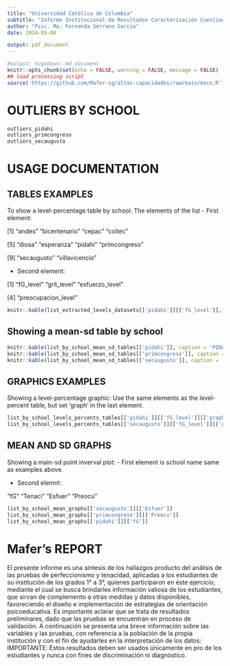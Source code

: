 ```yaml
---
title: "Universidad Católica de Colombia"
subtitle: "Informe Institucional de Resultados Caracterización Cuestionarios Perfeccionismo y Tenacidad "
author: "Psic. Ma. Fernanda Serrano García"
date: 2024-05-08

output: pdf_document
---
```

```r
#output: hugodown::md_document
knitr::opts_chunk$set(echo = FALSE, warning = FALSE, message = FALSE)
## load processing script
source('https://github.com/Mafer-sg/altas-capacidades/raw/main/mxco.R')
```
# OUTLIERS BY SCHOOL

```r
outliers_pidahi
outliers_primcongreso
outliers_secaugusto
```

# USAGE DOCUMENTATION
## TABLES EXAMPLES
To show a level-percentage table by school:
The elements of the list
- First element:

 [1] "andes"         "bicentenario"  "cepac"         "coltec"

 [5] "diosa"         "esperanza"     "pidahi"        "primcongreso"

 [9] "secaugusto"    "villavicencio"

- Second element:

[1] "fG_level"           "grit_level"         "esfuerzo_level"

[4] "preocupacion_level"

```r
knitr::kable(list_extracted_levels_datasets[['pidahi']][['fG_level']], caption = 'Nivel de Inteligencia', digits = 1)
```

## Showing a mean-sd table by school
```r
knitr::kable(list_by_school_mean_sd_tables[['pidahi']], caption = 'PIDAHI', digits = 1)
knitr::kable(list_by_school_mean_sd_tables[['primcongreso']], caption = 'Congreso', digits = 1)
knitr::kable(list_by_school_mean_sd_tables[['secaugusto']], caption = 'Augusto', digits = 1)
```


## GRAPHICS EXAMPLES
Showing a level-percentage graphic:
Use the same elements as the level-percent table, but set 'graph' in the last element.
```r
list_by_school_levels_percents_tables[['pidahi']][['fG_level']][['graph']]
list_by_school_levels_percents_tables[['secaugusto']][['fG_level']][['graph']]
```

## MEAN AND SD GRAPHS
Showing a main-sd point inverval plot:
- First element is school name same as examples above.

- Second elemnt:

 "fG"     "Tenaci" "Esfuer" "Preocu"

```r
list_by_school_mean_graphs[['secaugusto']][['Esfuer']]
list_by_school_mean_graphs[['primcongreso']][['Preocu']]
list_by_school_mean_graphs[['pidahi']][['fG']]
```

# Mafer's REPORT
El presente informe es una síntesis de los hallazgos producto del análisis de las pruebas de perfeccionismo y tenacidad, aplicadas a los estudiantes de su institución de los grados 1° a 3°, quienes participaron en éste ejercicio, mediante el cual se busca brindarles información valiosa de los estudiantes, que sirvan de complemento a otras medidas y datos disponibles, favoreciendo el diseño e implementación de estrategias de orientación psicoeducativa. Es importante aclarar que se trata de resultados preliminares, dado que las pruebas se encuentran en proceso de validación. 
A continuación se presenta una breve información sobre las variables y las pruebas, con referencia a la población de la propia institución y con el fin de ayudarles en la interpretación de los datos:
IMPORTANTE: Estos resultados deben ser usados únicamente en pro de los estudiantes y nunca con fines de discriminación ni diagnóstico. 

